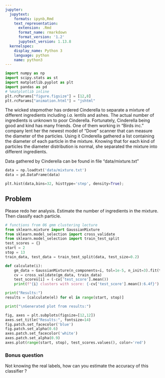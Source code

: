 ```yaml
---
jupyter:
  jupytext:
    formats: ipynb,Rmd
    text_representation:
      extension: .Rmd
      format_name: rmarkdown
      format_version: '1.2'
      jupytext_version: 1.13.8
  kernelspec:
    display_name: Python 3
    language: python
    name: python3
---
```


```python
import numpy as np
import scipy.stats as st
import matplotlib.pyplot as plt
import pandas as pd
# %matplotlib inline
plt.rcParams["figure.figsize"] = [12,8]
plt.rcParams["animation.html"] = "jshtml"
```

The wicked stepmother has ordered Cinderella to separate a mixture of different ingredients including _i.a._ lentils and ashes. The actual number of ingredients is unknown to poor Cinderella. Fortunately, Cinderella being good and kind has many friends. One of them working in "Birds inc." company lent her the newest model of "Dove" scanner that can measure the diameter of the particles. Using it Cinderella gathered a list containing the diameter of each particle in the mixture. Knowing that for each kind of particles the diameter distribution is normal, she separated the mixture into different ingredients.


Data gathered by  Cinderella can be found in file "data/mixture.txt"

```python
data = np.loadtxt('data/mixture.txt')
data = pd.DataFrame(data)
```

```python
plt.hist(data,bins=32, histtype='step', density=True);
```

<!-- #region tags=["problem"] -->
## Problem
<!-- #endregion -->

<!-- #region tags=["problem"] -->
Please redo her analysis. Estimate the number of ingredients in the mixture. Then classify each particle.
<!-- #endregion -->

```python
# functions from 06 gmm clustering lecture
from sklearn.mixture import GaussianMixture
from sklearn.model_selection import cross_validate
from sklearn.model_selection import train_test_split
test_scores = {}
start = 2
stop = 13
train_data, test_data = train_test_split(data, test_size=0.2)

def calculate(i):
    gm_data = GaussianMixture(n_components=i, tol=1e-5, n_init=3).fit(train_data)
    cv = cross_validate(gm_data, train_data)
    test_scores[i] = (-cv['test_score'].mean())
    print(f"{i} clusters with score: {-cv['test_score'].mean():6.4f}")

print("Results:")
results = [calculate(el) for el in range(start, stop)]

print("\nGenerated plot from results:")

fig, axes = plt.subplots(figsize=[12,12])
axes.set_title("Results:", fontsize=14)
fig.patch.set_facecolor('blue')
fig.patch.set_alpha(0.6)
axes.patch.set_facecolor('white')
axes.patch.set_alpha(0.9)
axes.plot(range(start, stop), test_scores.values(), color='red')
```

### Bonus question

<!-- #region tags=["problem"] -->
Not knowing the real labels, how can you estimate  the accuracy of this classifier ?
<!-- #endregion -->

